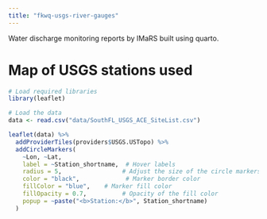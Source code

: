 ```yaml
---
title: "fkwq-usgs-river-gauges"
---
```


Water discharge monitoring reports by IMaRS built using quarto.


# Map of USGS stations used

```R
# Load required libraries
library(leaflet)

# Load the data
data <- read.csv("data/SouthFL_USGS_ACE_SiteList.csv")

leaflet(data) %>%
  addProviderTiles(providers$USGS.USTopo) %>%
  addCircleMarkers(
    ~Lon, ~Lat,
    label = ~Station_shortname,  # Hover labels
    radius = 5,                 # Adjust the size of the circle markers
    color = "black",             # Marker border color
    fillColor = "blue",    # Marker fill color
    fillOpacity = 0.7,          # Opacity of the fill color
    popup = ~paste("<b>Station:</b>", Station_shortname)
  )
```